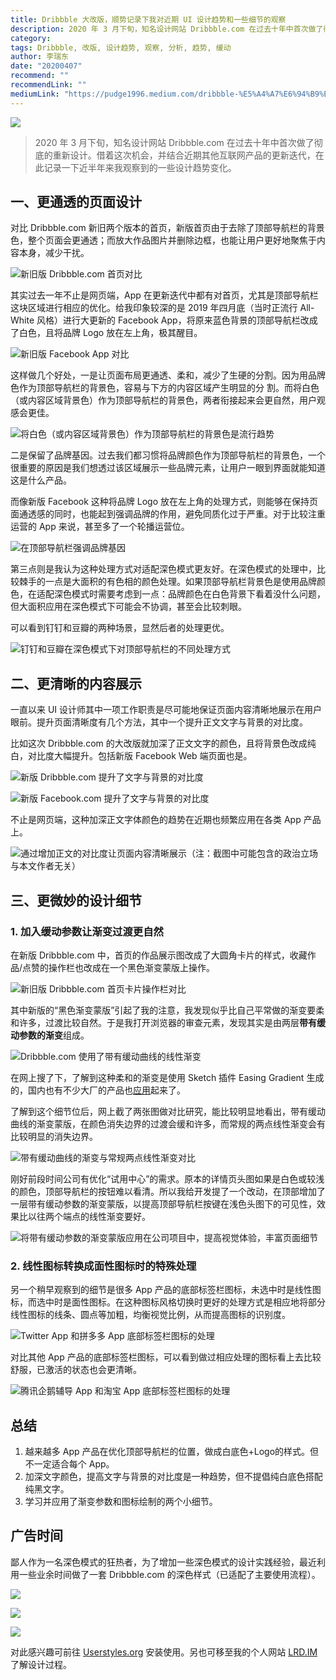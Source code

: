```yaml
---
title: Dribbble 大改版，顺势记录下我对近期 UI 设计趋势和一些细节的观察
description: 2020 年 3 月下旬，知名设计网站 Dribbble.com 在过去十年中首次做了彻底的重新设计。借着这次机会，并结合近期其他互联网产品的更新迭代，在此记录一下近半年来我观察到的一些设计趋势变化。
category: 
tags: Dribbble, 改版, 设计趋势, 观察, 分析, 趋势, 缓动
author: 李瑞东
date: "20200407"
recommend: ""
recommendLink: ""
mediumLink: "https://pudge1996.medium.com/dribbble-%E5%A4%A7%E6%94%B9%E7%89%88-%E9%A1%BA%E5%8A%BF%E8%AE%B0%E5%BD%95%E4%B8%8B%E6%88%91%E5%AF%B9%E8%BF%91%E6%9C%9F-ui-%E8%AE%BE%E8%AE%A1%E8%B6%8B%E5%8A%BF%E5%92%8C%E4%B8%80%E4%BA%9B%E7%BB%86%E8%8A%82%E7%9A%84%E8%A7%82%E5%AF%9F-bd9e4a9bd263"
---
```


![](https://lrdim.oss-cn-shenzhen.aliyuncs.com/blogimg/2020-04-07-bd9e4a9bd263/01.png)

> 2020 年 3 月下旬，知名设计网站 Dribbble.com 在过去十年中首次做了彻底的重新设计。借着这次机会，并结合近期其他互联网产品的更新迭代，在此记录一下近半年来我观察到的一些设计趋势变化。

## 一、更通透的页面设计

对比 Dribbble.com 新旧两个版本的首页，新版首页由于去除了顶部导航栏的背景色，整个页面会更通透；而放大作品图片并删除边框，也能让用户更好地聚焦于内容本身，减少干扰。

![](https://lrdim.oss-cn-shenzhen.aliyuncs.com/blogimg/2020-04-07-bd9e4a9bd263/02.png "新旧版 Dribbble.com 首页对比")

其实过去一年不止是网页端，App 在更新迭代中都有对首页，尤其是顶部导航栏这块区域进行相应的优化。给我印象较深的是 2019 年四月底（当时正流行 All-White 风格）进行大更新的 Facebook App，将原来蓝色背景的顶部导航栏改成了白色，且将品牌 Logo 放在左上角，极其醒目。

![](https://lrdim.oss-cn-shenzhen.aliyuncs.com/blogimg/2020-04-07-bd9e4a9bd263/03.png "新旧版 Facebook App 对比")

这样做几个好处，一是让页面布局更通透、柔和，减少了生硬的分割。因为用品牌色作为顶部导航栏的背景色，容易与下方的内容区域产生明显的分 割。而将白色（或内容区域背景色）作为顶部导航栏的背景色，两者衔接起来会更自然，用户观感会更佳。

![](https://lrdim.oss-cn-shenzhen.aliyuncs.com/blogimg/2020-04-07-bd9e4a9bd263/04.png "将白色（或内容区域背景色）作为顶部导航栏的背景色是流行趋势")

二是保留了品牌基因。过去我们都习惯将品牌颜色作为顶部导航栏的背景色，一个很重要的原因是我们想透过该区域展示一些品牌元素，让用户一眼到界面就能知道这是什么产品。

而像新版 Facebook 这种将品牌 Logo 放在左上角的处理方式，则能够在保持页面通透感的同时，也能起到强调品牌的作用，避免同质化过于严重。对于比较注重运营的 App 来说，甚至多了一个轮播运营位。

![](https://lrdim.oss-cn-shenzhen.aliyuncs.com/blogimg/2020-04-07-bd9e4a9bd263/05.png "在顶部导航栏强调品牌基因")

第三点则是我认为这种处理方式对适配深色模式更友好。在深色模式的处理中，比较棘手的一点是大面积的有色相的颜色处理。如果顶部导航栏背景色是使用品牌颜色，在适配深色模式时需要考虑到一点：品牌颜色在白色背景下看着没什么问题，但大面积应用在深色模式下可能会不协调，甚至会比较刺眼。

可以看到钉钉和豆瓣的两种场景，显然后者的处理更优。

![](https://lrdim.oss-cn-shenzhen.aliyuncs.com/blogimg/2020-04-07-bd9e4a9bd263/06.png "钉钉和豆瓣在深色模式下对顶部导航栏的不同处理方式")

## 二、更清晰的内容展示

一直以来 UI 设计师其中一项工作职责是尽可能地保证页面内容清晰地展示在用户眼前。提升页面清晰度有几个方法，其中一个提升正文文字与背景的对比度。

比如这次 Dribbble.com 的大改版就加深了正文文字的颜色，且将背景色改成纯白，对比度大幅提升。包括新版 Facebook Web 端页面也是。

![](https://lrdim.oss-cn-shenzhen.aliyuncs.com/blogimg/2020-04-07-bd9e4a9bd263/07.png "新版 Dribbble.com 提升了文字与背景的对比度")

![](https://lrdim.oss-cn-shenzhen.aliyuncs.com/blogimg/2020-04-07-bd9e4a9bd263/08.png "新版 Facebook.com 提升了文字与背景的对比度")

不止是网页端，这种加深正文字体颜色的趋势在近期也频繁应用在各类 App 产品上。

![](https://lrdim.oss-cn-shenzhen.aliyuncs.com/blogimg/2020-04-07-bd9e4a9bd263/09.png "通过增加正文的对比度让页面内容清晰展示（注：截图中可能包含的政治立场与本文作者无关）")

## 三、更微妙的设计细节

### 1. 加入缓动参数让渐变过渡更自然

在新版 Dribbble.com 中，首页的作品展示图改成了大圆角卡片的样式，收藏作品/点赞的操作栏也改成在一个黑色渐变蒙版上操作。

![](https://lrdim.oss-cn-shenzhen.aliyuncs.com/blogimg/2020-04-07-bd9e4a9bd263/10.png "新旧版 Dribbble.com 首页卡片操作栏对比
")

其中新版的“黑色渐变蒙版”引起了我的注意，我发现似乎比自己平常做的渐变要柔和许多，过渡比较自然。于是我打开浏览器的审查元素，发现其实是由两层**带有缓动参数的渐变**组成。

![](https://lrdim.oss-cn-shenzhen.aliyuncs.com/blogimg/2020-04-07-bd9e4a9bd263/11.png "Dribbble.com 使用了带有缓动曲线的线性渐变")

在网上搜了下，了解到这种柔和的渐变是使用 Sketch 插件 Easing Gradient 生成的，国内也有不少大厂的产品也[应用](https://www.zcool.com.cn/article/ZMTEwMTU0OA==.html)起来了。

了解到这个细节位后，网上截了两张图做对比研究，能比较明显地看出，带有缓动曲线的渐变蒙版，在颜色消失边界的过渡会缓和许多，而常规的两点线性渐变会有比较明显的消失边界。

![](https://lrdim.oss-cn-shenzhen.aliyuncs.com/blogimg/2020-04-07-bd9e4a9bd263/12.png "带有缓动曲线的渐变与常规两点线性渐变对比
")

刚好前段时间公司有优化“试用中心”的需求。原本的详情页头图如果是白色或较浅的颜色，顶部导航栏的按钮难以看清。所以我给开发提了一个改动，在顶部增加了一层带有缓动参数的渐变蒙版，以提高顶部导航栏按键在浅色头图下的可见性，效果比以往两个端点的线性渐变要好。

![](https://lrdim.oss-cn-shenzhen.aliyuncs.com/blogimg/2020-04-07-bd9e4a9bd263/13.png "将带有缓动参数的渐变蒙版应用在公司项目中，提高视觉体验，丰富页面细节")

### 2. 线性图标转换成面性图标时的特殊处理

另一个稍早观察到的细节是很多 App 产品的底部标签栏图标，未选中时是线性图标，而选中时是面性图标。在这种图标风格切换时更好的处理方式是相应地将部分线性图标的线条、圆点等加粗，均衡视觉比例，从而提高图标的识别度。

![](https://lrdim.oss-cn-shenzhen.aliyuncs.com/blogimg/2020-04-07-bd9e4a9bd263/14.png "Twitter App 和拼多多 App 底部标签栏图标的处理")

对比其他 App 产品的底部标签栏图标，可以看到做过相应处理的图标看上去比较舒服，已激活的状态也会更清晰。

![](https://lrdim.oss-cn-shenzhen.aliyuncs.com/blogimg/2020-04-07-bd9e4a9bd263/15.png "腾讯企鹅辅导 App 和淘宝 App 底部标签栏图标的处理")

## 总结

1. 越来越多 App 产品在优化顶部导航栏的位置，做成白底色+Logo的样式。但不一定适合每个 App。
2. 加深文字颜色，提高文字与背景的对比度是一种趋势，但不提倡纯白底色搭配纯黑文字。
3. 学习并应用了渐变参数和图标绘制的两个小细节。

## 广告时间

鄙人作为一名深色模式的狂热者，为了增加一些深色模式的设计实践经验，最近利用一些业余时间做了一套 Dribbble.com 的深色样式（已适配了主要使用流程）。

![](https://lrdim.oss-cn-shenzhen.aliyuncs.com/blogimg/2020-04-07-bd9e4a9bd263/16.png)

![](https://lrdim.oss-cn-shenzhen.aliyuncs.com/blogimg/2020-04-07-bd9e4a9bd263/17.png)

![](https://lrdim.oss-cn-shenzhen.aliyuncs.com/blogimg/2020-04-07-bd9e4a9bd263/18.png)

对此感兴趣可前往 [Userstyles.org](https://userstyles.org/styles/178754/) 安装使用。另也可移至我的个人网站 [LRD.IM](https://lrd.im/html/dribbbledark) 了解设计过程。


